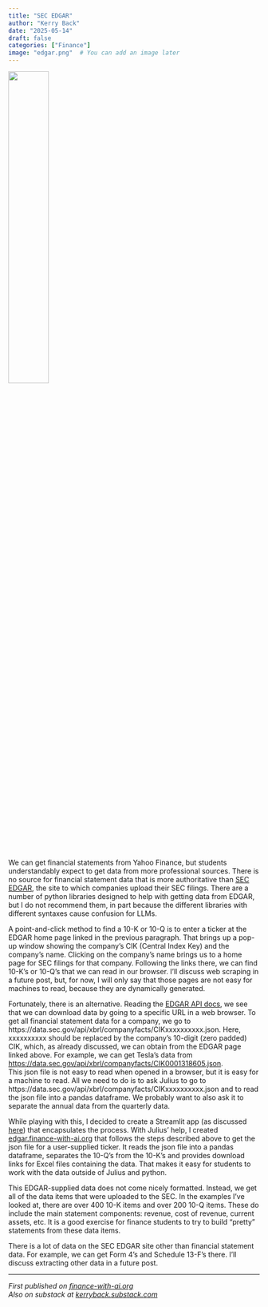 ```yaml
---
title: "SEC EDGAR"
author: "Kerry Back"
date: "2025-05-14"
draft: false
categories: ["Finance"]
image: "edgar.png"  # You can add an image later
---
```


![](edgar.png){width=40% fig-align="center"}

We can get financial statements from Yahoo Finance, but students understandably expect to get data from more professional sources.  There is no source for financial statement data that is more authoritative than [SEC EDGAR](https://www.sec.gov/search-filings), the site to which companies upload their SEC filings.  There are a number of python libraries designed to help with getting data from EDGAR, but I do not recommend them, in part because the different libraries with different syntaxes cause confusion for LLMs.

A point-and-click method to find a 10-K or 10-Q is to enter a ticker at the EDGAR home page linked in the previous paragraph.  That brings up a pop-up window showing the company's CIK (Central Index Key) and the company's name.  Clicking on the company's name brings us to a home page for SEC filings for that company.  Following the links there, we can find 10-K's or 10-Q's that we can read in our browser.  I'll discuss web scraping in a future post, but, for now, I will only say that those pages are not easy for machines to read, because they are dynamically generated.

Fortunately, there is an alternative.  Reading the [EDGAR API docs](https://www.sec.gov/search-filings/edgar-application-programming-interfaces), we see that we can download data by going to a specific URL in a web browser.  To get all financial statement data for a company, we go to  https://data.sec.gov/api/xbrl/companyfacts/CIKxxxxxxxxxx.json.  Here, xxxxxxxxxx should be replaced by the company's 10-digit (zero padded) CIK, which, as already discussed, we can obtain from the EDGAR page linked above.  For example, we can get Tesla's data from
[https://data.sec.gov/api/xbrl/companyfacts/CIK0001318605.json](https://data.sec.gov/api/xbrl/companyfacts/CIK0001318605.json).  
This json file is not easy to read when opened in a browser, but it is easy for a machine to read.  All we need to do is to ask Julius to go to https://data.sec.gov/api/xbrl/companyfacts/CIKxxxxxxxxxx.json and to read the json file into a pandas dataframe.  We probably want to also ask it to separate the annual data from the quarterly data. 

While playing with this, I decided to create a Streamlit app (as discussed [here](https://finance-with-ai.org/posts/05-apps/)) that encapsulates the process. With Julius' help, I created [edgar.finance-with-ai.org](https://edgar.finance-with-ai.org) that follows the steps described above to get the json file for a user-supplied ticker.  It reads the json file into a pandas dataframe, separates the 10-Q's from the 10-K's and provides download links for Excel files containing the data.  That makes it easy for students to work with the data outside of Julius and python.

This EDGAR-supplied data does not come nicely formatted.  Instead, we get all of the data items that were uploaded to the SEC.  In the examples I've looked at, there are over 400 10-K items and over 200 10-Q items.  These do include the main statement components: revenue, cost of revenue, current assets, etc.  It is a good exercise for finance students to try to build "pretty" statements from these data items.

There is a lot of data on the SEC EDGAR site other than financial statement data.  For example, we can get Form 4's and Schedule 13-F's there.  I'll discuss extracting other data in a future post.






---

*First published on [finance-with-ai.org](https://finance-with-ai.org)* <br>
*Also on substack at [kerryback.substack.com](https://kerryback.substack.com)*